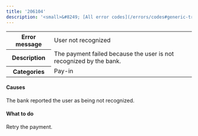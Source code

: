 ---
title: '206104'
description: '<small>&#8249; [All error codes](/errors/codes#generic-transaction-errors)</small>'
---
  
<table>
<tbody>
<tr>
<th class="header"><strong>Error message</strong></th>
<td class="table-content">User not recognized</td>
</tr>
<tr>
<th class="header"><strong>Description</strong></th>
<td class="table-content">The payment failed because the user is not recognized by the bank.</td>
</tr>
<tr>
<th class="header"><strong>Categories</strong></th>
<td class="table-content">  
<div class="label">Pay-in</div>
</td>
</tr>
</tbody>
</table>  

#### Causes

The bank reported the user as being not recognized.

#### What to do

Retry the payment.